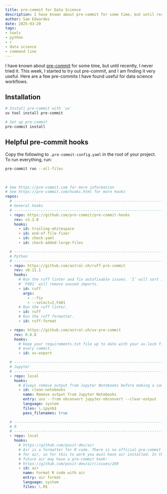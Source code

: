```yaml
---
title: pre-commit for Data Science
description: I have known about pre-commit for some time, but until recently, I never tried it. This week, I started to try out pre-commit, and I am finding it very useful. Here are a few pre-commits I have found useful for data science workflows.
author: Sam Edwardes
date: 2025-03-20
tags:
- tools
- python
- r
- data science
- command line
---
```


I have known about [pre-commit](https://pre-commit.com) for some time, but until recently, I never tried it. This week, I started to try out pre-commit, and I am finding it very useful. Here are a few pre-commits I have found useful for data science workflows.

## Installation

```bash
# Install pre-commit with `uv`
uv tool install pre-commit

# Set up pre-commit
pre-commit install
```

## Helpful pre-commit hooks

Copy the following to `.pre-commit-config.yaml` in the root of your project. To run everything, run:

```bash
pre-commit run --all-files
```

<br/>

```yaml title=".pre-commit-config.yaml"
# See https://pre-commit.com for more information
# See https://pre-commit.com/hooks.html for more hooks
repos:
  # --------------------------------------------------------------------------
  # General hooks
  # --------------------------------------------------------------------------
  - repo: https://github.com/pre-commit/pre-commit-hooks
    rev: v3.2.0
    hooks:
      - id: trailing-whitespace
      - id: end-of-file-fixer
      - id: check-yaml
      - id: check-added-large-files

  # --------------------------------------------------------------------------
  # Python
  # --------------------------------------------------------------------------
  - repo: https://github.com/astral-sh/ruff-pre-commit
    rev: v0.11.1
    hooks:
      # Run the ruff linter and fix autofixable issues. `I` will sort imports.
      # `F401` will remove unused imports.
      - id: ruff
        args:
          - --fix
          - --select=I,F401
      # Run the ruff linter.
      - id: ruff
      # Run the ruff formatter.
      - id: ruff-format

  - repo: https://github.com/astral-sh/uv-pre-commit
    rev: 0.6.8
    hooks:
      # Keep your requirements.txt file up to date with your uv.lock file on
      # every commit.
      - id: uv-export

  # --------------------------------------------------------------------------
  # Jupyter
  # --------------------------------------------------------------------------
  - repo: local
    hooks:
      # Always remove output from Jupyter Notebooks before making a commit.
      - id: clean-notebooks
        name: Remove output from Jupyter Notebooks
        entry: uvx --from nbconvert jupyter-nbconvert --clear-output
        language: system
        files: \.ipynb$
        pass_filenames: true

  # --------------------------------------------------------------------------
  # R
  # --------------------------------------------------------------------------
  - repo: local
    hooks:
      # https://github.com/posit-dev/air
      # Air is a formatter for R code. There is no official pre-commit hook
      # for air, so for this to work you must have air installed. In the
      # future air may have a pre-commit hook:
      # https://github.com/posit-dev/air/issues/269
      - id: air
        name: Format R code with air
        entry: air format .
        language: system
        files: \.R$
```

